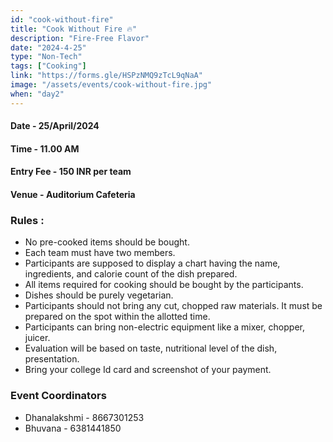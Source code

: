 ```yaml
---
id: "cook-without-fire"
title: "Cook Without Fire 🔥"
description: "Fire-Free Flavor"
date: "2024-4-25"
type: "Non-Tech" 
tags: ["Cooking"]
link: "https://forms.gle/HSPzNMQ9zTcL9qNaA"
image: "/assets/events/cook-without-fire.jpg"
when: "day2"
---
```


<h4>Date - 25/April/2024</h4>
<h4>Time - 11.00 AM</h4>
<h4>Entry Fee - 150 INR per team</h4>
<h4>Venue - Auditorium Cafeteria</h4>
<h3>Rules :</h3>

- No pre-cooked items should be bought.
- Each team must have two members.
- Participants are supposed to display a chart having the name, ingredients, and calorie count of the dish prepared.
- All items required for cooking should be bought by the participants.
- Dishes should be purely vegetarian.
- Participants should not bring any cut, chopped raw materials. It must be prepared on the spot within the allotted time.
- Participants can bring non-electric equipment like a mixer, chopper, juicer.
- Evaluation will be based on taste, nutritional level of the dish, presentation.
- Bring your college Id card and screenshot of your payment.

<h3>Event Coordinators</h3>

- Dhanalakshmi - 8667301253
- Bhuvana - 6381441850
